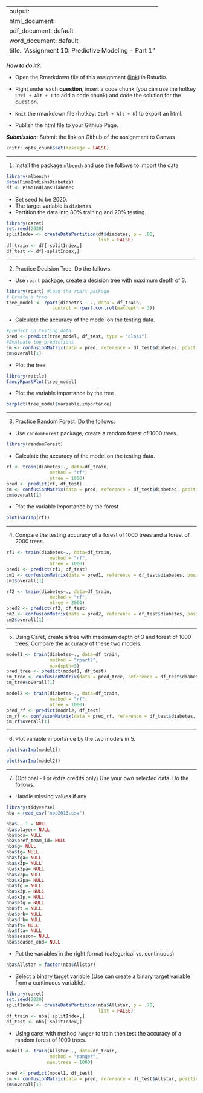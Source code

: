 
---
output: 
  html_document:
  pdf_document: default
  word_document: default
title: "Assignment 10: Predictive Modeling - Part 1"
---

***How to do it?***: 

- Open the Rmarkdown file of this assignment ([link](fa2021_assignment10.Rmd)) in Rstudio. 

- Right under each **question**, insert  a code chunk (you can use the hotkey `Ctrl + Alt + I` to add a code chunk) and code the solution for the question. 

- `Knit` the rmarkdown file (hotkey: `Ctrl + Alt + K`) to export an html.  

-  Publish the html file to your Githiub Page. 

***Submission***: Submit the link on Github of the assignment to Canvas

```r
knitr::opts_chunk$set(message = FALSE)
```


-------

1. Install the package `mlbench` and use the follows to import the data

```r
library(mlbench)
data(PimaIndiansDiabetes)
df <- PimaIndiansDiabetes
```

- Set seed to be 2020. 
- The target variable is `diabetes`
- Partition the data into 80% training and 20% testing.  

```r
library(caret)
set.seed(2020)
splitIndex <- createDataPartition(df$diabetes, p = .80, 
                                  list = FALSE)
df_train <- df[ splitIndex,]
df_test <- df[-splitIndex,]
```

-------

2. Practice Decision Tree.  Do the follows:

  - Use `rpart` package, create a decision tree with maximum depth of 3. 
``` r
library(rpart) #load the rpart package
# Create a tree
tree_model <- rpart(diabetes ~ ., data = df_train,
                 control = rpart.control(maxdepth = 3))
```

  - Calculate the accuracy of the model on the testing data.
```r
#predict on testing data
pred <- predict(tree_model, df_test, type = "class")
#Evaluate the predictions
cm <- confusionMatrix(data = pred, reference = df_test$diabetes, positive = "pos")
cm$overall[1]
```

  - Plot the tree
```r
library(rattle)
fancyRpartPlot(tree_model)
```
  
  - Plot the variable importance by the tree
```r
barplot(tree_model$variable.importance)
```


-------

3. Practice Random Forest.  Do the follows: 

  - Use `randomForest` package, create a random forest of 1000 trees. 
```r
library(randomForest)
```
  
  - Calculate the accuracy of the model on the testing data.
```r
rf <- train(diabetes~., data=df_train, 
                method = "rf",
                ntree = 1000) 
pred <- predict(rf, df_test)
cm <- confusionMatrix(data = pred, reference = df_test$diabetes, positive = "pos")
cm$overall[1]
```
  
  - Plot the variable importance by the forest
```r
plot(varImp(rf))
```

-------

4. Compare the testing accuracy of a forest of 1000 trees and a forest of 2000 trees. 

```r
rf1 <- train(diabetes~., data=df_train, 
                method = "rf",
                ntree = 1000) 
pred1 <- predict(rf1, df_test)
cm1 <- confusionMatrix(data = pred1, reference = df_test$diabetes, positive = "pos")
cm1$overall[1]
```

```r
rf2 <- train(diabetes~., data=df_train, 
                method = "rf",
                ntree = 2000) 
pred2 <- predict(rf2, df_test)
cm2 <- confusionMatrix(data = pred2, reference = df_test$diabetes, positive = "pos")
cm2$overall[1]
```

-------

5. Using Caret, create a tree with maximum depth of 3 and forest of 1000 trees. Compare the accuracy of these two models.
```r
model1 <- train(diabetes~., data=df_train, 
                method = "rpart2",
                maxdepth=3)
pred_tree <- predict(model1, df_test)
cm_tree <- confusionMatrix(data = pred_tree, reference = df_test$diabetes, positive = "pos")
cm_tree$overall[1]
```
```r
model2 <- train(diabetes~., data=df_train, 
                method = "rf",
                ntree = 1000) 
pred_rf <- predict(model2, df_test)
cm_rf <- confusionMatrix(data = pred_rf, reference = df_test$diabetes, positive = "pos")
cm_rf$overall[1]
```

-------

6. Plot variable importance by the two models in 5.
```r
plot(varImp(model1))
```

```r
plot(varImp(model2))
```

-------

7. (Optional - For extra credits only) Use your own selected data.  Do the follows. 

- Handle missing values if any
``` r
library(tidyverse)
nba = read_csv("nba2013.csv")

nba$...1 = NULL
nba$player= NULL
nba$pos= NULL
nba$bref_team_id= NULL
nba$g= NULL
nba$fg= NULL
nba$fga= NULL
nba$x3p= NULL
nba$x3pa= NULL
nba$x2p= NULL
nba$x2pa= NULL
nba$fg.= NULL
nba$x3p.= NULL
nba$x2p.= NULL
nba$efg.= NULL
nba$ft.= NULL
nba$orb= NULL
nba$drb= NULL
nba$ft= NULL
nba$fta= NULL
nba$season= NULL
nba$season_end= NULL
```

- Put the variables in the right format (categorical vs. continuous)

```r
nba$Allstar = factor(nba$Allstar)
```

- Select a binary target variable (Use can create a binary target variable from a continuous variable).
```r
library(caret)
set.seed(2020)
splitIndex <- createDataPartition(nba$Allstar, p = .70, 
                                  list = FALSE)
df_train <- nba[ splitIndex,]
df_test <- nba[-splitIndex,]
```

- Using caret with method `ranger` to train then test the accuracy of a random forest of 1000 trees.

```r
model1 <- train(Allstar~., data=df_train, 
                method = "ranger",
               num.trees = 1000)

pred <- predict(model1, df_test)
cm <- confusionMatrix(data = pred, reference = df_test$Allstar, positive = "1")
cm$overall[1]
```